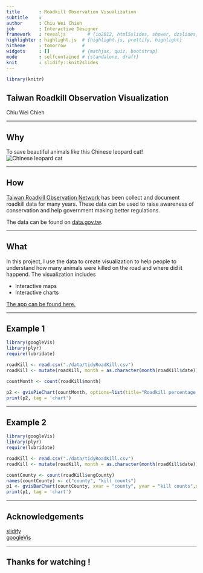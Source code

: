 ```yaml
---
title       : Roadkill Observation Visualization
subtitle    : 
author      : Chiu Wei Chieh
job         : Interactive Designer
framework   : revealjs        # {io2012, html5slides, shower, dzslides, ...}
highlighter : highlight.js  # {highlight.js, prettify, highlight}
hitheme     : tomorrow      # 
widgets     : []            # {mathjax, quiz, bootstrap}
mode        : selfcontained # {standalone, draft}
knit        : slidify::knit2slides
---
```

```r
library(knitr)
```
## Taiwan Roadkill Observation Visualization

Chiu Wei Chieh  

--- 


## Why

To save beautiful animals like this Chinese leopard cat!  
![Chinese leopard cat](./assets/img/Chinese leopard cat.jpg)   

---

## How

[Taiwan Roadkill Observation Network](http://roadkill.tw/) has been collect and document roadkill data for many years. These data can be used to raise awareness of conservation and help government making better regulations.  

The data can be found on [data.gov.tw](http://data.gov.tw/node/8338).

---

## What

In this project, I use the data to create visualization to help people to understand how many animals were killed on the road and where did it happend. The visualization includes  

- Interactive maps  
- Interactive charts  

<a href="http://licaschiou.shinyapps.io/Roadkill/" target="_blank">The app can be found here.</a>

---

## Example 1 

```r
library(googleVis)
library(plyr)
require(lubridate)

roadKill <- read.csv("./data/tidyRoadKill.csv")
roadKill <- mutate(roadKill, month = as.character(month(roadKill$date)))

countMonth <- count(roadKill$month)

p2 <- gvisPieChart(countMonth, options=list(title="Roadkill percentage by Month", width="100%", height=480))
print(p2, tag = 'chart')
```

---

## Example 2 

```r
library(googleVis)
library(plyr)
require(lubridate)

roadKill <- read.csv("./data/tidyRoadKill.csv")
roadKill <- mutate(roadKill, month = as.character(month(roadKill$date)))

countCounty <- count(roadKill$engCounty)
names(countCounty) <- c("county", "kill counts")
p1 <- gvisBarChart(countCounty, xvar = "county", yvar = "kill counts",options=list(title="Roadkill percentage by county", width="100%", height=480))
print(p1, tag = 'chart')
```

---

## Acknowledgements

[slidify](http://ramnathv.github.io/slidify/)  
[googleVis](https://developers.google.com/chart/interactive/docs/reference)  

---

## Thanks for watching !



